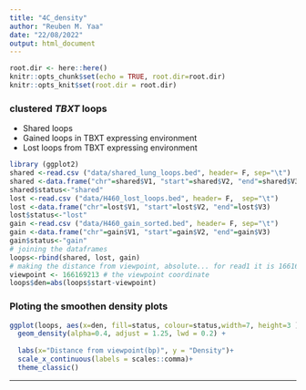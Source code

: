 ```yaml
---
title: "4C_density"
author: "Reuben M. Yaa"
date: "22/08/2022"
output: html_document
---
```


```r
root.dir <- here::here()
knitr::opts_chunk$set(echo = TRUE, root.dir=root.dir)
knitr::opts_knit$set(root.dir = root.dir)
```

### clustered *TBXT* loops

- Shared loops
- Gained loops in TBXT expressing environment
- Lost loops from TBXT expressing environment
```r
library (ggplot2)
shared <-read.csv ("data/shared_lung_loops.bed", header= F, sep="\t")
shared <-data.frame("chr"=shared$V1, "start"=shared$V2, "end"=shared$V3)
shared$status<-"shared"
lost <-read.csv ("data/H460_lost_loops.bed", header= F,  sep="\t")
lost <-data.frame("chr"=lost$V1, "start"=lost$V2, "end"=lost$V3)
lost$status<-"lost"
gain <-read.csv ("data/H460_gain_sorted.bed", header= F, sep="\t")
gain <-data.frame("chr"=gain$V1, "start"=gain$V2, "end"=gain$V3)
gain$status<-"gain"
# joining the dataframes
loops<-rbind(shared, lost, gain)
# making the distance from viewpoint, absolute... for read1 it is 166169213
viewpoint <- 166169213 # the viewpoint coordinate
loops$den=abs(loops$start-viewpoint)
```

### Ploting the smoothen density plots

```r
ggplot(loops, aes(x=den, fill=status, colour=status,width=7, height=3 )) +
  geom_density(alpha=0.4, adjust = 1.25, lwd = 0.2) +
  
  labs(x="Distance from viewpoint(bp)", y = "Density")+
  scale_x_continuous(labels = scales::comma)+
  theme_classic()
```

<hr>